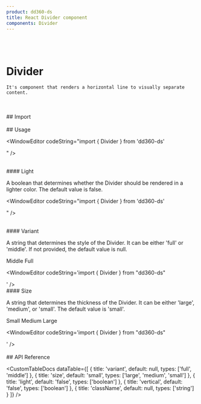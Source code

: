 ```yaml
---
product: dd360-ds
title: React Divider component
components: Divider
---
```


<br />
<br />

# <span name="floating-nav">Divider</span>

    It's component that renders a horizontal line to visually separate content.

<br />
<br />
## <span name="floating-nav">Import</span>

<WindowEditor codeString="import { Divider } from 'dd360-ds'" />
<WindowEditor codeString="import Divider from 'dd360-ds/Divider'" />

<br />
<br />
## <span name="floating-nav">Usage</span>

<ContainerComponentDoc>
    <Divider />
</ContainerComponentDoc>

<WindowEditor codeString="import { Divider } from 'dd360-ds'

<Divider />" />

<br />
#### <span name="floating-nav">Light</span>

A boolean that determines whether the Divider should be rendered in a lighter color. The default value is false.

<ContainerComponentDoc>
    <Divider light />
</ContainerComponentDoc>

<WindowEditor codeString="import { Divider } from 'dd360-ds'

<Divider light />" />

<br />
#### <span name="floating-nav">Variant</span>

A string that determines the style of the Divider. It can be either 'full' or 'middle'. If not provided, the default value is null.

<ContainerComponentDoc>
    <Text>Middle</Text>
    <Divider variant="middle" />
    <Text className="flex mt-2">Full</Text>
    <Divider variant="full" />
</ContainerComponentDoc>

<WindowEditor codeString='import { Divider } from "dd360-ds"

<Divider variant="middle" />
<Divider variant="full" />' />

<br />
#### <span name="floating-nav">Size</span>

A string that determines the thickness of the Divider. It can be either 'large', 'medium', or 'small'. The default value is 'small'.

<ContainerComponentDoc>
    <Text>Small</Text>
    <Divider size="small" />
    <Text className="flex mt-2">Medium</Text>
    <Divider size="medium" />
    <Text className="flex mt-2">Large</Text>
    <Divider size="large" />
</ContainerComponentDoc>

<WindowEditor codeString='import { Divider } from "dd360-ds"

<Divider size="small" />
<Divider size="medium" />
<Divider size="large" />' />

<br />
<br />
## <span name="floating-nav">API Reference</span>

<CustomTableDocs
    dataTable={[
        { title: 'variant', default: null, types: ['full', 'middle'] },
        { title: 'size', default: 'small', types: ['large', 'medium', 'small'] },
        { title: 'light', default: 'false', types: ['boolean'] },
        { title: 'vertical', default: 'false', types: ['boolean'] },
        { title: 'className', default: null, types: ['string'] }
    ]}
/>
